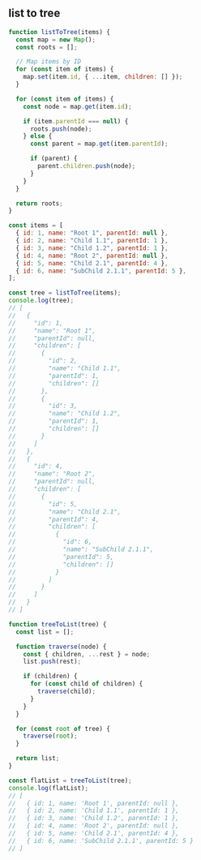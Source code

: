 
## list to tree

```js
function listToTree(items) {
  const map = new Map();
  const roots = [];

  // Map items by ID
  for (const item of items) {
    map.set(item.id, { ...item, children: [] });
  }

  for (const item of items) {
    const node = map.get(item.id);

    if (item.parentId === null) {
      roots.push(node);
    } else {
      const parent = map.get(item.parentId);

      if (parent) {
        parent.children.push(node);
      }
    }
  }

  return roots;
}

const items = [
  { id: 1, name: "Root 1", parentId: null },
  { id: 2, name: "Child 1.1", parentId: 1 },
  { id: 3, name: "Child 1.2", parentId: 1 },
  { id: 4, name: "Root 2", parentId: null },
  { id: 5, name: "Child 2.1", parentId: 4 },
  { id: 6, name: "SubChild 2.1.1", parentId: 5 },
];

const tree = listToTree(items);
console.log(tree);
// [
//   {
//     "id": 1,
//     "name": "Root 1",
//     "parentId": null,
//     "children": [
//       {
//         "id": 2,
//         "name": "Child 1.1",
//         "parentId": 1,
//         "children": []
//       },
//       {
//         "id": 3,
//         "name": "Child 1.2",
//         "parentId": 1,
//         "children": []
//       }
//     ]
//   },
//   {
//     "id": 4,
//     "name": "Root 2",
//     "parentId": null,
//     "children": [
//       {
//         "id": 5,
//         "name": "Child 2.1",
//         "parentId": 4,
//         "children": [
//           {
//             "id": 6,
//             "name": "SubChild 2.1.1",
//             "parentId": 5,
//             "children": []
//           }
//         ]
//       }
//     ]
//   }
// ]

function treeToList(tree) {
  const list = [];

  function traverse(node) {
    const { children, ...rest } = node;
    list.push(rest);

    if (children) {
      for (const child of children) {
        traverse(child);
      }
    }
  }

  for (const root of tree) {
    traverse(root);
  }

  return list;
}

const flatList = treeToList(tree);
console.log(flatList);
// [
//   { id: 1, name: 'Root 1', parentId: null },
//   { id: 2, name: 'Child 1.1', parentId: 1 },
//   { id: 3, name: 'Child 1.2', parentId: 1 },
//   { id: 4, name: 'Root 2', parentId: null },
//   { id: 5, name: 'Child 2.1', parentId: 4 },
//   { id: 6, name: 'SubChild 2.1.1', parentId: 5 }
// ]
```
